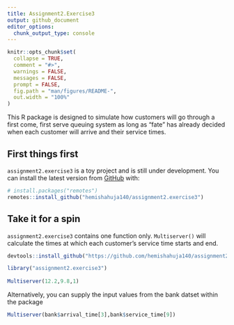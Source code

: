 ```yaml
---
title: Assignment2.Exercise3
output: github_document
editor_options: 
  chunk_output_type: console
---
```


<!-- README.md is generated from README.Rmd. Please edit that file -->

```r
knitr::opts_chunk$set(
  collapse = TRUE,
  comment = "#>",
  warnings = FALSE, 
  messages = FALSE, 
  prompt = FALSE,
  fig.path = "man/figures/README-",
  out.width = "100%"
)

```



<!-- badges: start -->

<!-- badges: end -->

This R package is designed to simulate how customers will go through a first come, first serve queuing system as long as “fate” has already decided when each customer will arrive and their service times. 

## First things first

`assignment2.exercise3` is a toy project and is still under development. You can install the latest version from [GitHub](https://github.com/) with:

```r
# install.packages("remotes")
remotes::install_github("hemishahuja140/assignment2.exercise3")
```

## Take it for a spin

`assignment2.exercise3` contains one function only. `Multiserver()` will calculate the times at which each customer’s service time starts and end.

```r
devtools::install_github("https://github.com/hemishahuja140/assignment2.exercise3.git")

library("assignment2.exercise3")
 
Multiserver(12.2,9.8,1) 
```

Alternatively, you can supply the input values from the bank datset within the package

```r
Multiserver(bank$arrival_time[3],bank$service_time[9])
```









